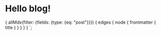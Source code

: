 

# Hello blog!

<BlogListing />

<!-- we will import some components here soon -->

  {
    allMdx(filter: {fields: {type: {eq: "post"}}}) {
      edges {
        node {
          frontmatter {
            title
          }
        }
      }
    }
  }
`;
